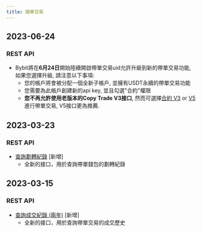 ```yaml
---
title: 跟單交易
---
```

## 2023-06-24
### REST API
* Bybit將在**6月24日**開始陸續開啟帶單交易uid允許升級到新的帶單交易功能, 如果您選擇升級, 請注意以下事項:
  * 您的帳戶將會被分配一個全新子帳戶, 並擁有USDT永續的帶單交易功能
  * 您需要為此帳戶創建新的api key, 並且勾選"合約"權限
  * **您不再允許使用老版本的Copy Trade V3接口**, 然而可選擇[合約 V3](/derivatives/contract/place-order) or [V5](/v5/order/create-order)進行帶單交易, V5接口更為推薦.

## 2023-03-23
### REST API
* [查詢劃轉紀錄](../copy-trade/account/transfer-list) [新增]
    * 全新的接口，用於查詢帶單錢包的劃轉紀錄

## 2023-03-15
### REST API
* [查詢成交紀錄 (兩年)](../copy-trade/position/execution-list) [新增]
    * 全新的接口，用於查詢帶單交易的成交歷史